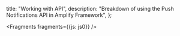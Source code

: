   title: "Working with API",
  description: "Breakdown of using the Push Notifications API in Amplify Framework",
};


<Fragments fragments={{js: js0}} />
